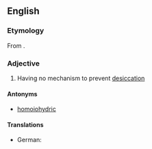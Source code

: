 ==English==

===Etymology===
From {{confix|poikilo|hydric|lang=en}}.

===Adjective===
{{en-adj}}

# {{label|en|biology|of a plant}} Having no mechanism to prevent [[desiccation]]

====Antonyms====
* [[homoiohydric]]

====Translations====
{{trans-top|ecology: plants that cannot prevent desiccation}}
* German: {{t+|de|poikilohydrisch}}
{{trans-mid}}
{{trans-bottom}}